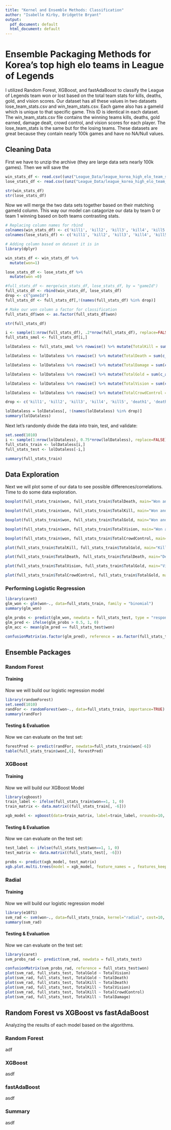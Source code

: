 ```yaml
---
title: "Kernel and Ensemble Methods: Classification"
author: "Isabelle Kirby, Bridgette Bryant"
output:
  pdf_document: default
  html_document: default
---
```


# Ensemble Packaging Methods for Korea's top high elo teams in League of Legends

I utilized Random Forest, XGBoost, and fastAdaBoost to classify the League of Legends team won or lost based on the total team stats for kills, deaths, gold, and vision scores. Our dataset has all these values in two datasets lose_team_stats.csv and win_team_stats.csv. Each game also has a gameId which is unique to that specific game. This ID is identical in each dataset. The win_team_stats.csv file contains the winning teams kills, deaths, gold earned, damage dealt, crowd control, and vision scores for each player. The lose_team_stats is the same but for the losing teams. These datasets are great because they contain nearly 100k games and have no NA/Null values.


## Cleaning Data

First we have to unzip the archive (they are large data sets nearly 100k games). Then we will save the


```r

win_stats_df <- read.csv((unz("League_Data/league_korea_high_elo_team_stats.zip", "win_team_stats.csv")))
lose_stats_df <- read.csv((unz("League_Data/league_korea_high_elo_team_stats.zip", "lose_team_stats.csv")))

str(win_stats_df)
str(lose_stats_df)

```

Now we will merge the two data sets together based on their matching gameId column. This way our model can catagorize our data by team 0 or team 1 winning based on both teams contrasting stats.
```r
# Replacing column names for rbind
colnames(win_stats_df) <- c('kill1', 'kill2', 'kill3', 'kill4', 'kill5', 'death1', 'death2', 'death3', 'death4', 'death5', 'totalDamageDealtToChampions1', 'totalDamageDealtToChampions2', 'totalDamageDealtToChampions3', 'totalDamageDealtToChampions4', 'totalDamageDealtToChampions5', 'goldEarned1', 'goldEarned2', 'goldEarned3', 'goldEarned4', 'goldEarned5', 'visionScore1', 'visionScore2', 'visionScore3', 'visionScore4', 'visionScore5', 'totalTimeCrowdControlDealt1', 'totalTimeCrowdControlDealt2', 'totalTimeCrowdControlDealt3', 'totalTimeCrowdControlDealt4', 'totalTimeCrowdControlDealt5', 'gameId')
colnames(lose_stats_df) <- c('kill1', 'kill2', 'kill3', 'kill4', 'kill5', 'death1', 'death2', 'death3', 'death4', 'death5', 'totalDamageDealtToChampions1', 'totalDamageDealtToChampions2', 'totalDamageDealtToChampions3', 'totalDamageDealtToChampions4', 'totalDamageDealtToChampions5', 'goldEarned1', 'goldEarned2', 'goldEarned3', 'goldEarned4', 'goldEarned5', 'visionScore1', 'visionScore2', 'visionScore3', 'visionScore4', 'visionScore5', 'totalTimeCrowdControlDealt1', 'totalTimeCrowdControlDealt2', 'totalTimeCrowdControlDealt3', 'totalTimeCrowdControlDealt4', 'totalTimeCrowdControlDealt5', 'gameId')

# Adding column based on dataset it is in
library(dplyr)

win_stats_df <- win_stats_df %>%
  mutate(won=1)

lose_stats_df <- lose_stats_df %>%
  mutate(won =0)

#full_stats_df <- merge(win_stats_df, lose_stats_df, by = "gameId")
full_stats_df <- rbind(win_stats_df, lose_stats_df)
drop <- c("gameId")
full_stats_df <- full_stats_df[,!(names(full_stats_df) %in% drop)]

# Make our won column a factor for classification
full_stats_df$won <- as.factor(full_stats_df$won)

str(full_stats_df)
```
```r
i <- sample(1:nrow(full_stats_df), .2*nrow(full_stats_df), replace=FALSE)
full_stats_smol <- full_stats_df[i,]

lolDataless <- full_stats_smol %>% rowwise() %>% mutate(TotalKill = sum(c_across(kill1:kill5)))

lolDataless <- lolDataless %>% rowwise() %>% mutate(TotalDeath = sum(c_across(death1:death5)))

lolDataless <- lolDataless %>% rowwise() %>% mutate(TotalDamage = sum(c_across(totalDamageDealtToChampions1:totalDamageDealtToChampions5)))

lolDataless <- lolDataless %>% rowwise() %>% mutate(TotalGold = sum(c_across(goldEarned1:goldEarned5)))

lolDataless <- lolDataless %>% rowwise() %>% mutate(TotalVision = sum(c_across(visionScore1:visionScore5)))

lolDataless <- lolDataless %>% rowwise() %>% mutate(TotalCrowdControl = sum(c_across(totalTimeCrowdControlDealt1:totalTimeCrowdControlDealt5)))

drop <- c('kill1', 'kill2', 'kill3', 'kill4', 'kill5', 'death1', 'death2', 'death3', 'death4', 'death5', 'totalDamageDealtToChampions1', 'totalDamageDealtToChampions2', 'totalDamageDealtToChampions3', 'totalDamageDealtToChampions4', 'totalDamageDealtToChampions5', 'goldEarned1', 'goldEarned2', 'goldEarned3', 'goldEarned4', 'goldEarned5', 'visionScore1', 'visionScore2', 'visionScore3', 'visionScore4', 'visionScore5', 'totalTimeCrowdControlDealt1', 'totalTimeCrowdControlDealt2', 'totalTimeCrowdControlDealt3', 'totalTimeCrowdControlDealt4', 'totalTimeCrowdControlDealt5')

lolDataless = lolDataless[, !(names(lolDataless) %in% drop)]
summary(lolDataless)
```

Next let's randomly divide the data into train, test, and validate:

```r
set.seed(1010)
i <- sample(1:nrow(lolDataless), 0.75*nrow(lolDataless), replace=FALSE)
full_stats_train <- lolDataless[i,]
full_stats_test <- lolDataless[-i,]

summary(full_stats_train)
```


## Data Exploration

Next we will plot some of our data to see possible differences/correlations. Time to do some data exploration.

```r
boxplot(full_stats_train$won, full_stats_train$TotalDeath, main="Won and Deaths", xlab="Won", ylab="Total Deaths", outline = FALSE, col = 'aquamarine')

boxplot(full_stats_train$won, full_stats_train$TotalKill, main="Won and kills", xlab="Won", ylab="Total kills", outline = FALSE, col = 'azure')

boxplot(full_stats_train$won, full_stats_train$TotalGold, main="Won and Gold Earned", xlab="Won", ylab="Total Gold Earned", outline = FALSE, col = 'beige')

boxplot(full_stats_train$won, full_stats_train$TotalVision, main="Won and Vision Score", xlab="Won", ylab="Total Vision Score", outline = FALSE, col = 'bisque')

boxplot(full_stats_train$won, full_stats_train$TotalCrowdControl, main="Won and totalTimeCrowdControlDealt", xlab="Won", ylab="Total totalTimeCrowdControlDealt", outline = FALSE, col='red')

plot(full_stats_train$TotalKill, full_stats_train$TotalGold, main="Kills and Gold Earned", xlab="Kills", ylab="Total Gold Earned", col = rep(1:6))

plot(full_stats_train$TotalDeath, full_stats_train$TotalDeath, main="Deaths and Gold Earned", xlab="Deaths", ylab="Total Gold Earned", col = rep(6:12))

plot(full_stats_train$TotalVision, full_stats_train$TotalGold, main="Vision Score and Gold Earned", xlab="Vision Score", ylab="Total Gold Earned", col = rep(12:18))

plot(full_stats_train$TotalCrowdControl, full_stats_train$TotalGold, main="totalTimeCrowdControlDealt and Gold Earned", xlab="totalTimeCrowdControlDealt", ylab="Total Gold Earned", col = rep(18:24))

```
### Performing Logistic Regression
```r
library(caret)
glm_won <- glm(won~., data=full_stats_train, family = "binomial")
summary(glm_won)

glm_probs <- predict(glm_won, newdata = full_stats_test, type = "response")
glm_pred <- ifelse(glm_probs > 0.5, 1, 0)
glm_acc <- mean(glm_pred == full_stats_test$won)

confusionMatrix(as.factor(glm_pred), reference = as.factor(full_stats_test$won))
```

## Ensemble Packages

### Random Forest

#### Training

Now we will build our logistic regression model
```r
library(randomForest)
set.seed(1010)
randFor <- randomForest(won~., data=full_stats_train, importance=TRUE)
summary(randFor)
```

#### Testing & Evaluation

Now we can evaluate on the test set:

```r
forestPred <- predict(randFor, newdata=full_stats_train$won[-6])
table(full_stats_train$won[,6], forestPred)
```

### XGBoost

#### Training

Now we will build our XGBoost Model
```r
library(xgboost)
train_label <- ifelse(full_stats_train$won==1, 1, 0)
train_matrix <- data.matrix((full_stats_train[, -6]))

xgb_model <- xgboost(data=train_matrix, label=train_label, nrounds=10, objective='binary:logistic')

```

#### Testing & Evaluation

Now we can evaluate on the test set:

```r
test_label <- ifelse(full_stats_test$won==1, 1, 0)
test_matrix <- data.matrix((full_stats_test[, -6]))

probs <- predict(xgb_model, test_matrix)
xgb.plot.multi.trees(model = xgb_model, feature_names = , features_keep = 3)
```

### Radial

#### Training

Now we will build our logistic regression model
```r
library(e1071)
svm_rad <- svm(won~., data=full_stats_train, kernel="radial", cost=10, scale=TRUE)
summary(svm_rad)
```

#### Testing & Evaluation

Now we can evaluate on the test set:

```r
library(caret)
svm_probs_rad <- predict(svm_rad, newdata = full_stats_test)

confusionMatrix(svm_probs_rad, reference = full_stats_test$won)
plot(svm_rad, full_stats_test, TotalGold ~ TotalVision)
plot(svm_rad, full_stats_test, TotalGold ~ TotalDeath)
plot(svm_rad, full_stats_test, TotalKill ~ TotalDeath)
plot(svm_rad, full_stats_test, TotalKill ~ TotalVision)
plot(svm_rad, full_stats_test, TotalKill ~ TotalCrowdControl)
plot(svm_rad, full_stats_test, TotalKill ~ TotalDamage)
```

## Random Forest vs XGBoost vs fastAdaBoost
Analyzing the results of each model based on the algorithms.

### Random Forest

adf


### XGBoost

asdf


### fastAdaBoost

asdf


### Summary

asdf

